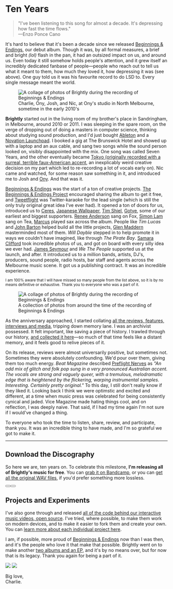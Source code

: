 
# Ten Years

> "I've been listening to this song for almost a decade. It's depressing how fast the time flows."<br />
> —Enzo Ponce Cano

It's hard to believe that it's been a decade since we released [Beginnings & Endings](https://wearebrightly.bandcamp.com/album/beginnings-endings), our debut album. Though it was, by all formal measures, a brief and bright _(lol)_ flash in the pan, it had an outsized impact on us, and around us. Even today it still somehow holds people's attention, and it grew itself an incredibly dedicated fanbase of people—people who reach out to tell us what it meant to them, how much they loved it, how depressing it was (see above). One guy told us it was his favourite record to do LSD to. Every single message meant the world.

<figure>
  <img
    src="/images/ten-years-banner.jpg"
    className="rounded-lg shadow-2xl"
    alt="A collage of photos of Brightly during the recording of Beginnings & Endings"
  />
  <figcaption>
    Charlie, Ony, Josh, and Nic, at Ony's studio in North Melbourne, sometime in
    the early 2010's
  </figcaption>
</figure>

**Brightly** started out in the living room of my brother's place in Sandringham, in Melbourne, around 2010 or 2011. I was sleeping in the spare room, on the verge of dropping out of doing a masters in computer science, thinking about studying sound production, and I'd just bought [Ableton](https://www.ableton.com/) and a [Novation Launchpad](https://novationmusic.com/en/launch). I booked a gig at The Brunswick Hotel and showed up with a laptop and an aux cable, and sang two songs while the sound person looked on, visibly disappointed with the mix. One song was called Seven Years, and the other eventually became [Tokyo (originally recorded with a surreal, terrible faux-American accent](https://www.youtube.com/watch?v=gA77r0aGtpM), an inexplicably weird creative decision on my part which led to re-recording a lot of vocals early on). Nic came and watched, for some reason saw something in it, and introduced me to Josh and [Ony](https://andreieremin.com/). And that was it.

[Beginnings & Endings](https://wearebrightly.bandcamp.com/album/beginnings-endings) was the start of a ton of creative projects. [The Beginnings & Endings Project](https://beginnings.wearebrightly.com) encouraged sharing the album to get it free, and [Tweetflight](https://tweetflight.wearebrightly.com/) was Twitter-karaoke for the lead single (which is still the only truly original great idea I've ever had). It opened a ton of doors for us, introduced us to [Ceres](https://ceresband.bandcamp.com/), [Japanese Wallpaper](https://www.japanese-wallpaper.com/), [Tim Shiel](https://www.timshiel.com/), [Gotye](http://www.gotye.com/), some of our earliest and biggest supporters. [Renee Anderson](https://www.instagram.com/renee_anderson_music) sang on Fox, [Simon Lam](https://www.instagram.com/sssimonlam/) sang on Tea, [Marcus](https://www.instagram.com/marcus.xciii/) played sax across the album. People like _Tim Lucas_ and [John Barton](https://johnbarton.co/) helped build all the little projects, [Glen Maddern](https://glenmaddern.com/) masterminded most of them. _Will Dayble_ stepped in to help promote it in ways we couldn't have imagined, like through _The Pirate Bay_. [Samara Clifford](https://samaraclifford.com/) took incredible photos of us, and got on board with every silly idea we ever had. [James Seymour](https://www.jseymourproduction.com/) and <em>We The People</em> supported us at the launch, and after. It introduced us to a million bands, artists, DJ's, producers, sound people, radio hosts, bar staff and agents across the Melbourne music scene. It got us a publishing contract. It was an incredible experience.

<small>
  I am 100% aware that I will have missed so many people from the list above, so
  it is by no means definitive or exhaustive. Thank you to everyone who was a
  part of it.
</small>

<figure>
  <img
    src="/images/ten-years-collage.webp"
    alt="A collage of photos of Brightly during the recording of Beginnings & Endings"
  />
  <figcaption>
    A collection of photos from around the time of the recording of Beginnings &
    Endings
  </figcaption>
</figure>

As the anniversary approached, I started collating [all the reviews, features, interviews and media](/#reviews-and-media), tripping down memory lane. I was an archivist possessed. It felt important, like saving a piece of history. I trawled through our history, [and collected it here](/)—so much of that time feels like a distant memory, and it feels good to relive pieces of it.

On its release, reviews were almost universarily positive, but sometimes not. Sometimes they were absolutely confounding. We'd pour over them, giving them too much energy. _Beat Magazine_ described [Preflight Nerves](https://tweetflight.wearebrightly.com/) as <em>"An odd mix of glitch and folk pop sung in a very pronounced Australian accent. The vocals are strong and vaguely queer, with a tremulous, melodramatic edge that is heightened by the flickering, warping instrumental samples. Interesting. Certainly pretty original."</em> To this day, I still don't really know if they liked it. Looking back I think we were optimstic and excited and different, at a time when music press was celebrated for being consistently cynical and jaded. Vice Magazine made hating things cool, and on reflection, I was deeply naive. That said, if I had my time again I'm not sure if I would've changed a thing.

To everyone who took the time to listen, share, review, and participate, thank you. It was an incredible thing to have made, and I'm so grateful we got to make it.

---

## Download the Discography

So here we are, ten years on. To celebrate this milestone, **I'm releasing all of Brightly's music for free**. You can [grab it on Bandcamp](https://wearebrightly.bandcamp.com/), or you can [get all the original WAV files](https://github.com/superhighfives/brightly-releases), if you'd prefer something more lossless.

<div className="not-prose dark:text-yellow-400 flex flex-wrap gap-4">
  <Button
    href="https://wearebrightly.bandcamp.com/"
    Icon={SiBandcamp}
    size="sm"
    title="Get the music on Bandcamp"
    className="flex items-center"
  />
  <Button
    href="https://github.com/superhighfives/brightly-releases"
    Icon={SiGithub}
    size="sm"
    title="Get the WAV files on GitHub"
    className="flex items-center"
  />
</div>

## Projects and Experiments

I've also gone through and released [all of the code behind our interactive music videos, open source](https://github.com/superhighfives/brightly). I've tried, where possible, to make them work on modern devices, and to make it easier to fork them and create your own. You can [learn more about each individual project here](https://github.com/superhighfives/brightly).

<div className="not-prose dark:text-yellow-400 space-y-16 p-8 my-16 dark:bg-stone-900 bg-stone-50 rounded-lg shadow-2xl xl:-ml-8 xl:-mr-8">
  <Projects variant="blog" />
</div>

I am, if possible, more proud of [Beginnings & Endings](https://wearebrightly.bandcamp.com/album/beginnings-endings) now than I was then, and it's the people who love it that make that possible. Brightly went on to make another [two albums and an EP](https://wearebrightly.bandcamp.com/), and it's by no means over, but for now that is its legacy. Thank you again for being a part of it.

<div className="max-w-xs">
  <img className="block dark:hidden" src="images/signature-dark.png" />
  <img className="hidden dark:block" src="images/signature-light.png" />
</div>

Big love,<br />
Charlie.
